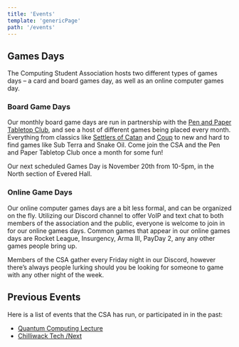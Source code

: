 ```yaml
---
title: 'Events'
template: 'genericPage'
path: '/events'
---
```


## Games Days

The Computing Student Association hosts two different types of games days – a card and board games day, as well as an online computer games day.

### Board Game Days

Our monthly board game days are run in partnership with the [Pen and Paper Tabletop Club](https://www.facebook.com/UFVPPT/), and see a host of different games being placed every month. Everything from classics like [Settlers of Catan](https://www.catan.com/) and [Coup](https://boardgamegeek.com/boardgame/131357/coup) to new and hard to find games like Sub Terra and Snake Oil. Come join the CSA and the Pen and Paper Tabletop Club once a month for some fun!

Our next scheduled Games Day is November 20th from 10-5pm, in the North section of Evered Hall.

### Online Game Days

Our online computer games days are a bit less formal, and can be organized on the fly. Utilizing our Discord channel to offer VoIP and text chat to both members of the association and the public, everyone is welcome to join in for our online games days. Common games that appear in our online games days are Rocket League, Insurgency, Arma III, PayDay 2, any any other games people bring up.

Members of the CSA gather every Friday night in our Discord, however there’s always people lurking should you be looking for someone to game with any other night of the week.

## Previous Events

Here is a list of events that the CSA has run, or participated in in the past:

- [Quantum Computing Lecture](/events/quantam-computing-lecture)
- [Chilliwack Tech /Next](/events/chilliwack-tech-next)
